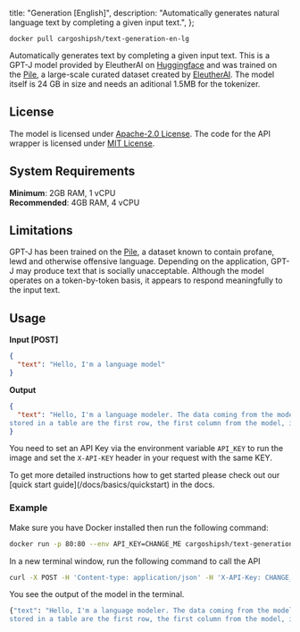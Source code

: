 
  title: "Generation [English]",
  description: "Automatically generates natural language text by completing a given input text.",
};

```
docker pull cargoshipsh/text-generation-en-lg
```

Automatically generates text by completing a given input text. This is a GPT-J model provided by EleutherAI on [Huggingface](EleutherAI/gpt-j-6B) and was trained on the [Pile](https://pile.eleuther.ai/), a large-scale curated dataset created by [EleutherAI](https://www.eleuther.ai/). The model itself is 24 GB in size and needs an aditional 1.5MB for the tokenizer.

## License

The model is licensed under [Apache-2.0 License](https://www.apache.org/licenses/LICENSE-2.0). The code for the API wrapper is licensed under [MIT License](https://opensource.org/license/mit/).

## System Requirements

**Minimum**: 2GB RAM, 1 vCPU<br/>
**Recommended**: 4GB RAM, 4 vCPU

## Limitations

GPT-J has been trained on the [Pile](https://pile.eleuther.ai/), a dataset known to contain profane, lewd and otherwise offensive language. Depending on the application, GPT-J may produce text that is socially unacceptable.
Although the model operates on a token-by-token basis, it appears to respond meaningfully to the input text.

## Usage

**Input [POST]**

```json
{
  "text": "Hello, I'm a language model"
}
```

**Output**

```json
{
  "text": "Hello, I'm a language modeler. The data coming from the model is the value of the model's function. For example, the values
stored in a table are the first row, the first column from the model, if any, and the"
}
```

You need to set an API Key via the environment variable `API_KEY` to run the image and set the `X-API-KEY` header in your request with the same KEY.

<Callout type="note" title="Need a more detailed setup guide?">
  To get more detailed instructions how to get started please check out our [quick start
  guide](/docs/basics/quickstart) in the docs.
</Callout>

### Example

Make sure you have Docker installed then run the following command:

```bash
docker run -p 80:80 --env API_KEY=CHANGE_ME cargoshipsh/text-generation-en-lg
```

In a new terminal window, run the following command to call the API

```bash
curl -X POST -H 'Content-type: application/json' -H 'X-API-Key: CHANGE_ME' --data '{"text": "Hello, I'm a language model"}' http://localhost:80
```

You see the output of the model in the terminal.

```bash
{"text": "Hello, I'm a language modeler. The data coming from the model is the value of the model's function. For example, the values
stored in a table are the first row, the first column from the model, if any, and the"}
```

<DiscordCTA />

